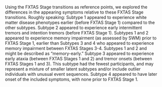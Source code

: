 Using the FXTAS Stage transitions as reference points,
we explored the differences in the appearing symptoms
relative to these FXTAS Stage transitions.
Roughly speaking:
Subtype 1 appeared to experience
white matter disease phenotypes earlier 
(before FXTAS Stage 1)
compared to the other subtypes.
Subtype 2 appeared to experience 
early intermittent tremors and intention tremors 
(before FXTAS Stage 1).
Subtypes 1 and 2 appeared to experience 
memory impairment (as assessed by SWM)
prior to FXTAS Stage 1,
earlier than Subtypes 3 and 4
who appeared to experience memory impairment
between FXTAS Stages 3-4.
Subtypes 1 and 2
and might be described as "memory-early."
Subtype 3 appeared to experience
early ataxia
(between FXTAS Stages 1 and 2)
and tremor onsets
(between FXTAS Stages 1 and 3).
This subtype had the fewest participants, 
and may represent a mixture of smaller latent subtypes and/or
include outlier individuals with unusual event sequences.
Subtype 4 appeared to have later onset of the included symptoms,
with none prior to FXTAS Stage 1.
